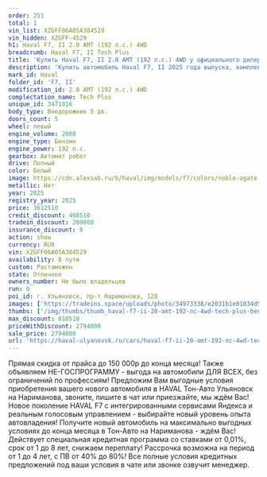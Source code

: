 ```yaml
---
order: 251
total: 1
vin_list: XZGFF06A0SA384529
vin_hidden: XZGFF-4529
h1: Haval F7, II 2.0 AMT (192 л.с.) 4WD
breadcrumb: Haval F7, II Tech Plus
title: 'Купить Haval F7, II 2.0 AMT (192 л.с.) 4WD у официального дилера в Ульяновске'
description: 'Купить автомобиль Haval F7, II 2025 года выпуска, комплектация Tech Plus, цвет - Белый, двигатель - 2.0 AMT (192 л.с.) 4WD у официального дилера в г. Ульяновск. Стоимость данного автомобиля Haval F7, II – 2794000'
mark_id: Haval
folder_id: 'F7, II'
modification_id: 2.0 AMT (192 л.с.) 4WD
complectation_name: Tech Plus
unique_id: 3471016
body_type: Внедорожник 5 дв.
doors_count: 5
wheel: левый
engine_volume: 2000
engine_type: Бензин
engine_power: 192 л.с.
gearbox: Автомат робот
drive: Полный
color: Белый
image: https://cdn.alexsab.ru/b/haval/img/models/f7/colors/noble-agate.webp
metallic: Нет
year: 2025
registry_year: 2025
price: 3612510
credit_discount: 468510
tradein_discount: 200000
insurance_discount: 0
action: show
currency: RUR
vin: XZGFF06A0SA384529
availability: В пути
custom: Растаможен
state: Отличное
owners_number: Не было владельцев
run: 0
poi_id: г. Ульяновск, пр-т Нариманова, 128
images: ['https://tradeins.space/uploads/photo/34973338/e2031b1e01034d5329e12eceff9dd500.JPG', 'https://tradeins.space/uploads/photo/34973339/804797b3c925e900267c41a9e7ed159e.JPG', 'https://tradeins.space/uploads/photo/34973340/21efb67ef1b9cad3967ef40e6ea364c7.JPG', 'https://tradeins.space/uploads/photo/34973341/0ddb0b058c38834c6f075934a18d1bbf.JPG', 'https://tradeins.space/uploads/photo/34973342/e64fb7609dcb14885d39d5cc1c0c150f.JPG', 'https://tradeins.space/uploads/photo/34973343/d0756a3b7cedf7095e693179c6045d66.JPG', 'https://tradeins.space/uploads/photo/34973344/d977dbd8cb0d695d98f3842790cd9c61.JPG', 'https://tradeins.space/uploads/photo/34973345/3d25868a143f7280c454fffe64737fca.JPG', 'https://tradeins.space/uploads/photo/34973346/e0c7300e16fbe63beed24b206a30a0ea.JPG', 'https://tradeins.space/uploads/photo/34973347/a24b13c8c497b9bf4bc8357606091e6d.JPG', 'https://tradeins.space/uploads/photo/34973348/60568829a170b30f9d0933206bb49b22.JPG', 'https://tradeins.space/uploads/photo/34973349/3b9896b2479c39aedf25f93d5320318c.JPG']
thumbs: ['/img/thumbs/thumb_haval-f7-ii-20-amt-192-лс-4wd-tech-plus-белый-2025_dd500_0.webp', '/img/thumbs/thumb_haval-f7-ii-20-amt-192-лс-4wd-tech-plus-белый-2025_d159e_1.webp', '/img/thumbs/thumb_haval-f7-ii-20-amt-192-лс-4wd-tech-plus-белый-2025_364c7_2.webp', '/img/thumbs/thumb_haval-f7-ii-20-amt-192-лс-4wd-tech-plus-белый-2025_d1bbf_3.webp', '/img/thumbs/thumb_haval-f7-ii-20-amt-192-лс-4wd-tech-plus-белый-2025_c150f_4.webp']
max_discount: 818510
priceWithDiscount: 2794000
sale_price: 2794000
url: 'https://haval-ulyanovsk.ru/cars/haval-f7-ii-20-amt-192-лс-4wd-tech-plus-белый-2025/'
---
```

Прямая скидка от прайса до 150 000р до конца месяца! Также объявляем НЕ-ГОСПРОГРАММУ - выгода на автомобили ДЛЯ ВСЕХ, без ограничений по профессиям! Предложим Вам выгодные условия приобретения вашего нового автомобиля в HAVAL Тон-Авто Ульяновск на Нариманова, звоните, пишите в чат или приезжайте, мы ждём Вас! Новое поколение HAVAL F7 с интегрированными сервисами Яндекса и реальным голосовым управлением - выбирайте новый уровень опыта автовладения! Получите новый автомобиль на максимально выгодных условиях до конца месяца в Тон-Авто на Нариманова - ждём Вас! Действует специальная кредитная программа со ставками от 0,01%, срок от 1 до 8 лет, снижаем переплату! Рассрочка возможна на период от 1 до 4 лет, с ПВ от 40% до 80%! Все полные условия кредитных предложений под ваши условия в чате или звонке озвучит менеджер.
